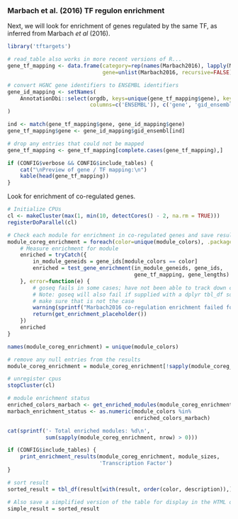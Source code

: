 ### Marbach et al. (2016) TF regulon enrichment

Next, we will look for enrichment of genes regulated by the same TF, as
inferred from Marbach *et al* (2016).

```r
library('tftargets')

# read_table also works in more recent versions of R...
gene_tf_mapping <- data.frame(category=rep(names(Marbach2016), lapply(Marbach2016, length)),
                              gene=unlist(Marbach2016, recursive=FALSE))

# convert HGNC gene identifiers to ENSEMBL identifiers
gene_id_mapping <- setNames(
    AnnotationDbi::select(orgdb, keys=unique(gene_tf_mapping$gene), keytype='ALIAS', 
                          columns=c('ENSEMBL')), c('gene', 'gid_ensembl')
)

ind <- match(gene_tf_mapping$gene, gene_id_mapping$gene)
gene_tf_mapping$gene <- gene_id_mapping$gid_ensembl[ind]

# drop any entries that could not be mapped
gene_tf_mapping <- gene_tf_mapping[complete.cases(gene_tf_mapping),]

if (CONFIG$verbose && CONFIG$include_tables) {
    cat("\nPreview of gene / TF mapping:\n")
    kable(head(gene_tf_mapping))
}
```

Look for enrichment of co-regulated genes.

```r
# Initialize CPUs
cl <- makeCluster(max(1, min(10, detectCores() - 2, na.rm = TRUE)))
registerDoParallel(cl)

# Check each module for enrichment in co-regulated genes and save result in a list
module_coreg_enrichment = foreach(color=unique(module_colors), .packages=c('goseq')) %dopar% {
    # Measure enrichment for module
    enriched = tryCatch({
        in_module_geneids = gene_ids[module_colors == color]
        enriched = test_gene_enrichment(in_module_geneids, gene_ids,
                                        gene_tf_mapping, gene_lengths)
    }, error=function(e) {
        # goseq fails in some cases; have not been able to track down cause yet
        # Note: goseq will also fail if supplied with a dplyr tbl_df so first 
        # make sure that is not the case
        warning(sprintf("Marbach2016 co-regulation enrichment failed for module %s", color))
        return(get_enrichment_placeholder())
    })
    enriched
}

names(module_coreg_enrichment) = unique(module_colors)

# remove any null entries from the results
module_coreg_enrichment = module_coreg_enrichment[!sapply(module_coreg_enrichment, is.null)]

# unregister cpus
stopCluster(cl)

# module enrichment status
enriched_colors_marbach <- get_enriched_modules(module_coreg_enrichment)
marbach_enrichment_status <- as.numeric(module_colors %in%
                                        enriched_colors_marbach)
```

```r
cat(sprintf('- Total enriched modules: %d\n', 
            sum(sapply(module_coreg_enrichment, nrow) > 0)))

if (CONFIG$include_tables) {
    print_enrichment_results(module_coreg_enrichment, module_sizes,
                             'Transcription Factor')
}
```

```r
# sort result
sorted_result = tbl_df(result[with(result, order(color, description)),])

# Also save a simplified version of the table for display in the HTML output
simple_result = sorted_result
```

